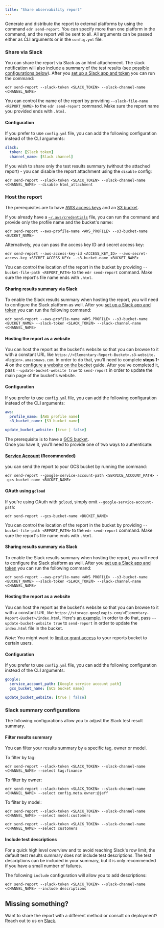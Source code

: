 ```yaml
---
title: "Share observability report"
---
```


Generate and distribute the report to external platforms by using the command `edr send-report`. 
You can specify more than one platform in the command, and the report will be sent to all.
All arguments can be passed either as CLI arguments or in the `config.yml` file.

### Share via Slack

You can share the report via Slack as an html attachement. The slack notification will also include a summary of the test results (see [possible configurations below](/quickstart/share-report-ui#slack-summary-configurations)).
After you [set up a Slack app and token](/integrations/slack#slack-integration-setup) you can run the command:

```shell
edr send-report --slack-token <SLACK_TOKEN> --slack-channel-name <CHANNEL_NAME>
```

You can control the name of the report by providing `--slack-file-name <REPORT_NAME>` to the `edr send-report`
command. Make sure the report name you provided ends with `.html`.


#### Configuration

If you prefer to use `config.yml` file, you can add the following configuration instead of the CLI arguments:

```yml
slack:
  token: [Slack token]
  channel_name: [Slack channel]
```

If you wish to share only the test results summary (without the attached report) - you can disable the report attachment using the `disable` config:

```shell
edr send-report --slack-token <SLACK_TOKEN> --slack-channel-name <CHANNEL_NAME> --disable html_attachment
```

### Host the report

<Accordion title="Amazon S3">

The prerequisites are to
have [AWS access keys](https://docs.aws.amazon.com/powershell/latest/userguide/pstools-appendix-sign-up.html) and
an [S3 bucket](https://docs.aws.amazon.com/AmazonS3/latest/userguide/create-bucket-overview.html).

If you already have
a [`~/.aws/credentials`](https://docs.aws.amazon.com/cli/latest/userguide/cli-configure-files.html#cli-configure-files-where)
file, you can run the command and provide only the profile name and the bucket's name:

```shell
edr send-report --aws-profile-name <AWS_PROFILE> --s3-bucket-name <BUCKET_NAME>
```

Alternatively, you can pass the access key ID and secret access key:

```shell
edr send-report --aws-access-key-id <ACCESS_KEY_ID> --aws-secret-access-key <SECRET_ACCESS_KEY> --s3-bucket-name <BUCKET_NAME>
```

You can control the location of the report in the bucket by providing `--bucket-file-path <REPORT_PATH>` to
the `edr send-report` command. Make sure the report's file name ends with `.html`.

#### Sharing results summary via Slack
To enable the Slack results summary when hosting the report, you will need to configure the Slack platform as well.
After you [set up a Slack app and token](/integrations/slack#slack-integration-setup) you can run the following command:

```shell
edr send-report --aws-profile-name <AWS_PROFILE> --s3-bucket-name <BUCKET_NAME> --slack-token <SLACK_TOKEN> --slack-channel-name <CHANNEL_NAME>
```

#### Hosting the report as a website

You can host the report as the bucket's website so that you can browse to it with a constant URL
like `https://<Elementary-Report-Bucket>.s3-website.<Region>.amazonaws.com`.
In order to do that, you'll need to complete **steps 1-4** on
the [configure a website on the bucket](https://docs.aws.amazon.com/AmazonS3/latest/userguide/HostingWebsiteOnS3Setup.html)
guide.
After you've completed it, pass `--update-bucket-website true` to `send-report` in order to update the main page of
the bucket's website.

#### Configuration

If you prefer to use `config.yml` file, you can add the following configuration instead of the CLI arguments:

```yml
aws:
  profile_name: [AWS profile name]
  s3_bucket_name: [S3 bucket name]

update_bucket_website: [true | false]
```

</Accordion>

<Accordion title="Google Cloud Storage (GCS)">

The prerequisite is to have a [GCS bucket](https://cloud.google.com/storage/docs/creating-buckets).  
Once you have it, you'll need to provide one of two ways to authenticate:

#### [Service Account](https://cloud.google.com/iam/docs/creating-managing-service-account-keys) (Recommended)

you can send the report to your GCS bucket by running the command:

```shell
edr send-report --google-service-account-path <SERVICE_ACCOUNT_PATH> --gcs-bucket-name <BUCKET_NAME>
```

#### OAuth using `gcloud`

If you're using OAuth with `gcloud`, simply omit `--google-service-account-path`:

```shell
edr send-report --gcs-bucket-name <BUCKET_NAME>
```

You can control the location of the report in the bucket by providing `--bucket-file-path <REPORT_PATH>` to
the `edr send-report` command. Make sure the report's file name ends with `.html`.

#### Sharing results summary via Slack
To enable the Slack results summary when hosting the report, you will need to configure the Slack platform as well.
After you [set up a Slack app and token](/integrations/slack#slack-integration-setup) you can run the following command:

```shell
edr send-report --aws-profile-name <AWS_PROFILE> --s3-bucket-name <BUCKET_NAME> --slack-token <SLACK_TOKEN> --slack-channel-name <CHANNEL_NAME>
```

#### Hosting the report as a website

You can host the report as the bucket's website so that you can browse to it with a constant URL
like `https://storage.googleapis.com/<Elementary-Report-Bucket>/index.html`.
Here's [an example](https://storage.googleapis.com/elementary_static/elementary_demo.html).
In order to do that, pass `--update-bucket-website true` to `send-report` in order to update the `index.html` file in
the bucket.

_Note_: You might want to [limit or grant access](https://cloud.google.com/storage/docs/access-control) to your reports
bucket to certain users.

#### Configuration

If you prefer to use `config.yml` file, you can add the following configuration instead of the CLI arguments:

```yml
google:
  service_account_path: [Google service account path]
  gcs_bucket_name: [GCS bucket name]

update_bucket_website: [true | false]
```

</Accordion>

### Slack summary configurations

The following configurations allow you to adjust the Slack test result summary. 

#### Filter results summary 

You can filter your results summary by a specific tag, owner or model.

To filter by tag:
```shell
edr send-report --slack-token <SLACK_TOKEN> --slack-channel-name <CHANNEL_NAME> --select tag:finance
```

To filter by owner:
```shell
edr send-report --slack-token <SLACK_TOKEN> --slack-channel-name <CHANNEL_NAME> --select config.meta.owner:@jeff
```

To filter by model:
```shell
edr send-report --slack-token <SLACK_TOKEN> --slack-channel-name <CHANNEL_NAME> --select model:customers

edr send-report --slack-token <SLACK_TOKEN> --slack-channel-name <CHANNEL_NAME> --select customers
```

#### Include test descriptions

For a quick high level overview and to avoid reaching Slack's row limit, the default test results summary does not include test descriptions.
The test descriptions can be included in your summary, but it is only recommended if you have a small number of failures. 

The following `include` configuration will allow you to add descriptions:

```shell
edr send-report --slack-token <SLACK_TOKEN> --slack-channel-name <CHANNEL_NAME> --include descriptions
```

## Missing something?

Want to share the report with a different method or consult on deployment? Reach out to us
on [Slack](https://join.slack.com/t/elementary-community/shared_invite/zt-uehfrq2f-zXeVTtXrjYRbdE_V6xq4Rg).

